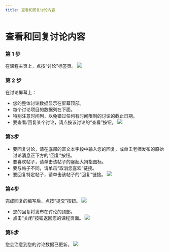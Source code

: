 ```yaml
--- 
title: 查看和回复讨论内容
---
```



# 查看和回复讨论内容

 ### 第 1 步 
 在课程主页上，点按“讨论”标签页。
![](/img/ulearning/student/discussion01.png)

 ### 第 2 步  
 在讨论屏幕上： 
 - 您的整体讨论数据显示在屏幕顶部。 
 - 每个讨论项目的数据列在下面。 
 - 特别注意时间列，以免错过任何有时间限制的讨论的截止日期。 
 - 要查看/回复某个讨论，请点按该讨论的“查看”按钮。
![](/img/ulearning/student/discussion02.png)

 ### 第3步 
 - 要回复讨论，请在底部的富文本字段中输入您的回复，或单击老师发布的原始讨论消息正下方的“回复”按钮。 
 - 要喜欢帖子，请单击该帖子的竖起大拇指图标。 
 - 要与帖子不同，请单击“取消您喜欢”链接。 
 - 要回复特定帖子，请单击该帖子的“回复”链接。
![](/img/ulearning/student/discussion03.png)

 ### 第4步 
 完成回复的编写后，点按“提交”按钮。
![](/img/ulearning/student/discussion04.png)

- 您的回复将发布在讨论的顶部。
- 点击“关闭”按钮返回您的课程页面。
![](/img/ulearning/student/discussion05.png)

### 第5步
您会注意到您的讨论数据已更新。
![](/img/ulearning/student/discussion06.png)